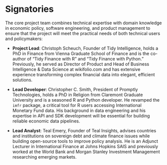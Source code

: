# Signatories
<!-- 
This section provides the ISC with a view of the support received from the community for a proposal. Acceptance isn't predicated on popularity but community acceptance is important.  Willingness to accept outside input is also a good marker for project delivery. 

An optional section would be for R-Core signatories where changes to R are proposed.
-->

<!-- ## Project team -->

<!-- 
Who are the people responsible for actually delivering the project if the proposal gets accepted and are already signed up and rearing to go?
-->

The core project team combines technical expertise with domain knowledge in economic policy, software engineering, and product management to ensure that the project will meet the practical needs of both technical users and policymakers:

- **Project Lead**: Christoph Scheuch, Founder of Tidy Intelligence, holds a PhD in Finance from Vienna Graduate School of Finance and is the co-author of "Tidy Finance with R" and "Tidy Finance with Python." Previously, he served as Director of Product and Head of Business Intelligence & Data Science at wikifolio.com and has extensive experience transforming complex financial data into elegant, efficient solutions.

- **Lead Developer**: Christopher C. Smith, President of Promptly Technologies, holds a PhD in Religion from Claremont Graduate University and is a seasoned R and Python developer. He revamped the `imfr` package, a critical tool for R users accessing International Monetary Fund data. His background in data engineering and his expertise in API and SDK development will be essential for building reliable economic data pipelines.

- **Lead Analyst**: Teal Emery, Founder of Teal Insights, advises countries and institutions on sovereign debt and climate finance issues while building open-source tools to improve policy analysis. He is an Adjunct Lecturer in International Finance at Johns Hopkins SAIS and previously worked at the World Bank and Morgan Stanley Investment Management researching emerging markets.
